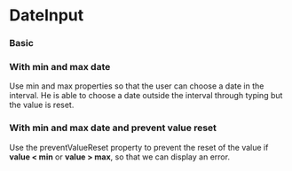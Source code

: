 
# DateInput

### Basic

<Canvas withSource="open">
    <Story id="components-dateinput--basic" />
</Canvas>

### With min and max date

Use min and max properties so that the user can choose a date in the interval. He is able to choose a date outside the interval through typing but the value is reset.

<Canvas>
    <Story id="components-dateinput--with-min-and-max" />
</Canvas>

### With min and max date and prevent value reset

Use the preventValueReset property to prevent the reset of the value if <b>value < min</b> or <b>value > max</b>, so that we can display an error.

<Canvas>
    <Story id="components-dateinput--with-min-and-max-and-preventreset" />
</Canvas>

<div class="hidden">
    <Primary />
</div>

<ArgsTable story={PRIMARY_STORY} />
